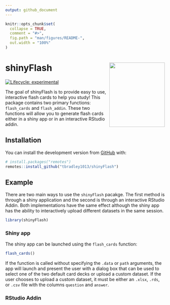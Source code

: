 ```yaml
---
output: github_document
---
```


<!-- README.md is generated from README.Rmd. Please edit that file -->

```r
knitr::opts_chunk$set(
  collapse = TRUE,
  comment = "#>",
  fig.path = "man/figures/README-",
  out.width = "100%"
)
```

# shinyFlash <img src="shinyFlash.png" align="right" width="175px" height="203px" />

<!-- badges: start -->
[![Lifecycle: experimental](https://img.shields.io/badge/lifecycle-experimental-orange.svg)](https://www.tidyverse.org/lifecycle/#experimental)
<!-- badges: end -->

The goal of shinyFlash is to provide easy to use, interactive flash cards to help you study! This package contains two primary functions: `flash_cards` and `flash_addin`. These two functions will allow you to generate flash cards either in a shiny app or in an interactive RStudio addin. 

## Installation

You can install the development version from [GitHub](https://github.com/) with:

``` r
# install.packages("remotes")
remotes::install_github("tbradley1013/shinyFlash")
```
## Example

There are two main ways to use the `shinyFlash` pacakge. The first method is through a shiny application and the second is through an interactive RStudio Addin. Both implementations have the same effect although the shiny app has the ability to interactively upload different datasets in the same session. 

```r
library(shinyFlash)
```

### Shiny app

The shiny app can be launched using the `flash_cards` function:

```r
flash_cards()
```

If the function is called without specifying the `.data` or `path` arguments, the app will launch and present the user with a dialog box that can be used to select one of the two default card decks or upload a custom dataset. If the user chooses to upload a custom dataset, it must be either an `.xlsx`, `.rds`, or `.csv` file with the columns `question` and `answer`.


### RStudio Addin





